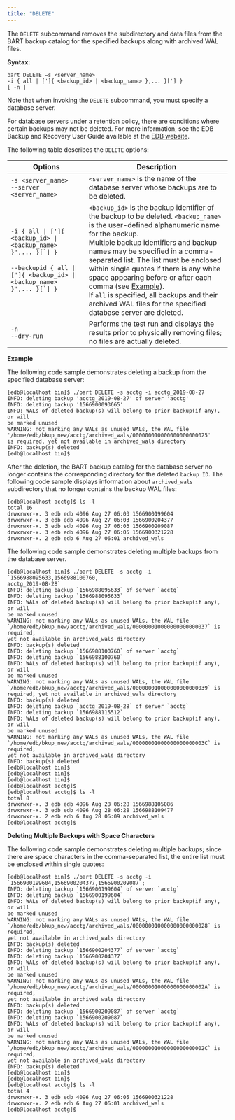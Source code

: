```yaml
---
title: "DELETE"
---
```


The `DELETE` subcommand removes the subdirectory and data files from the BART backup catalog for the specified backups along with archived WAL files.

**Syntax:**

```text
bart DELETE –s <server_name>
-i { all | [']{ <backup_id> | <backup_name> },... }['] }
[ -n ]
```

Note that when invoking the `DELETE` subcommand, you must specify a database server.

For database servers under a retention policy, there are conditions where certain backups may not be deleted. For more information, see the EDB Backup and Recovery User Guide available at the [EDB website](/bart/latest/bart_user/).

The following table describes the `DELETE` options:

| Options                                                                                                                                            | Description                                                                                                                                                                                                                                                                                                                                                                                                                                                                                                                                    |
| -------------------------------------------------------------------------------------------------------------------------------------------------- | ---------------------------------------------------------------------------------------------------------------------------------------------------------------------------------------------------------------------------------------------------------------------------------------------------------------------------------------------------------------------------------------------------------------------------------------------------------------------------------------------------------------------------------------------- |
| `-s <server_name>`<br />`--server <server_name>`                                                                                                   | `<server_name>` is the name of the database server whose backups are to be deleted.                                                                                                                                                                                                                                                                                                                                                                                                                                                            |
| ``-i { all \| [']{ <backup_id> \| <backup_name> }',... }[`] }``<br /><br />``--backupid { all \| [']{ <backup_id> \| <backup_name> }',... }[`] }`` | `<backup_id>` is the backup identifier of the backup to be deleted. `<backup_name>` is the user-defined alphanumeric name for the backup.<br />Multiple backup identifiers and backup names may be specified in a comma-separated list. The list must be enclosed within single quotes if there is any white space appearing before or after each comma (see [Example](#deleting_multiple_backups_with_space_characters)).<br />If `all` is specified, all backups and their archived WAL files for the specified database server are deleted. |
| `-n`<br />`--dry-run`                                                                                                                              | Performs the test run and displays the results prior to physically removing files; no files are actually deleted.                                                                                                                                                                                                                                                                                                                                                                                                                              |

**Example**

The following code sample demonstrates deleting a backup from the specified database server:

```text
[edb@localhost bin]$ ./bart DELETE -s acctg -i acctg_2019-08-27
INFO: deleting backup 'acctg_2019-08-27' of server 'acctg'
INFO: deleting backup '1566900093665'
INFO: WALs of deleted backup(s) will belong to prior backup(if any), or will
be marked unused
WARNING: not marking any WALs as unused WALs, the WAL file
'/home/edb/bkup_new/acctg/archived_wals/000000010000000000000025'
is required, yet not available in archived_wals directory
INFO: backup(s) deleted
[edb@localhost bin]$
```

After the deletion, the BART backup catalog for the database server no longer contains the corresponding directory for the deleted `backup ID`. The following code sample displays information about `archived_wals` subdirectory that no longer contains the backup WAL files:

```text
[edb@localhost acctg]$ ls -l
total 16
drwxrwxr-x. 3 edb edb 4096 Aug 27 06:03 1566900199604
drwxrwxr-x. 3 edb edb 4096 Aug 27 06:03 1566900204377
drwxrwxr-x. 3 edb edb 4096 Aug 27 06:03 1566900209087
drwxrwxr-x. 3 edb edb 4096 Aug 27 06:05 1566900321228
drwxrwxr-x. 2 edb edb 6 Aug 27 06:01 archived_wals
```

The following code sample demonstrates deleting multiple backups from the database server.

```text
[edb@localhost bin]$ ./bart DELETE -s acctg -i `1566988095633,1566988100760,
acctg_2019-08-28`
INFO: deleting backup `1566988095633` of server `acctg`
INFO: deleting backup `1566988095633`
INFO: WALs of deleted backup(s) will belong to prior backup(if any), or will
be marked unused
WARNING: not marking any WALs as unused WALs, the WAL file
`/home/edb/bkup_new/acctg/archived_wals/000000010000000000000037` is required,
yet not available in archived_wals directory
INFO: backup(s) deleted
INFO: deleting backup `1566988100760` of server `acctg`
INFO: deleting backup `1566988100760`
INFO: WALs of deleted backup(s) will belong to prior backup(if any), or will
be marked unused
WARNING: not marking any WALs as unused WALs, the WAL file
`/home/edb/bkup_new/acctg/archived_wals/000000010000000000000039` is
required, yet not available in archived_wals directory
INFO: backup(s) deleted
INFO: deleting backup `acctg_2019-08-28` of server `acctg`
INFO: deleting backup `1566988115512`
INFO: WALs of deleted backup(s) will belong to prior backup(if any), or will
be marked unused
WARNING: not marking any WALs as unused WALs, the WAL file
`/home/edb/bkup_new/acctg/archived_wals/00000001000000000000003C` is required,
yet not available in archived_wals directory
INFO: backup(s) deleted
[edb@localhost bin]$
[edb@localhost bin]$
[edb@localhost bin]$
[edb@localhost acctg]$
[edb@localhost acctg]$ ls -l
total 8
drwxrwxr-x. 3 edb edb 4096 Aug 28 06:28 1566988105086
drwxrwxr-x. 3 edb edb 4096 Aug 28 06:28 1566988109477
drwxrwxr-x. 2 edb edb 6 Aug 28 06:09 archived_wals
[edb@localhost acctg]$
```

<div id="deleting_multiple_backups_with_space_characters" class="registered_link"></div>

**Deleting Multiple Backups with Space Characters**

The following code sample demonstrates deleting multiple backups; since there are space characters in the comma-separated list, the entire list must be enclosed within single quotes:

```text
[edb@localhost bin]$ ./bart DELETE -s acctg -i
`1566900199604,1566900204377,1566900209087`;
INFO: deleting backup `1566900199604` of server `acctg`
INFO: deleting backup `1566900199604`
INFO: WALs of deleted backup(s) will belong to prior backup(if any), or will
be marked unused
WARNING: not marking any WALs as unused WALs, the WAL file
`/home/edb/bkup_new/acctg/archived_wals/000000010000000000000028` is required,
yet not available in archived_wals directory
INFO: backup(s) deleted
INFO: deleting backup `1566900204377` of server `acctg`
INFO: deleting backup `1566900204377`
INFO: WALs of deleted backup(s) will belong to prior backup(if any), or will
be marked unused
WARNING: not marking any WALs as unused WALs, the WAL file
`/home/edb/bkup_new/acctg/archived_wals/00000001000000000000002A` is required,
yet not available in archived_wals directory
INFO: backup(s) deleted
INFO: deleting backup `1566900209087` of server `acctg`
INFO: deleting backup `1566900209087`
INFO: WALs of deleted backup(s) will belong to prior backup(if any), or will
be marked unused
WARNING: not marking any WALs as unused WALs, the WAL file
`/home/edb/bkup_new/acctg/archived_wals/00000001000000000000002C` is required,
yet not available in archived_wals directory
INFO: backup(s) deleted
[edb@localhost bin]$
[edb@localhost bin]$
[edb@localhost acctg]$ ls -l
total 4
drwxrwxr-x. 3 edb edb 4096 Aug 27 06:05 1566900321228
drwxrwxr-x. 2 edb edb 6 Aug 27 06:01 archived_wals
[edb@localhost acctg]$
```
